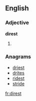 ==English==

===Adjective===
'''direst'''

# {{superlative of|dire}}

===Anagrams===
* [[driest#English|driest]]
* [[drites#English|drites]]
* [[ridest#English|ridest]]
* [[stride#English|stride]]

[[fr:direst]]